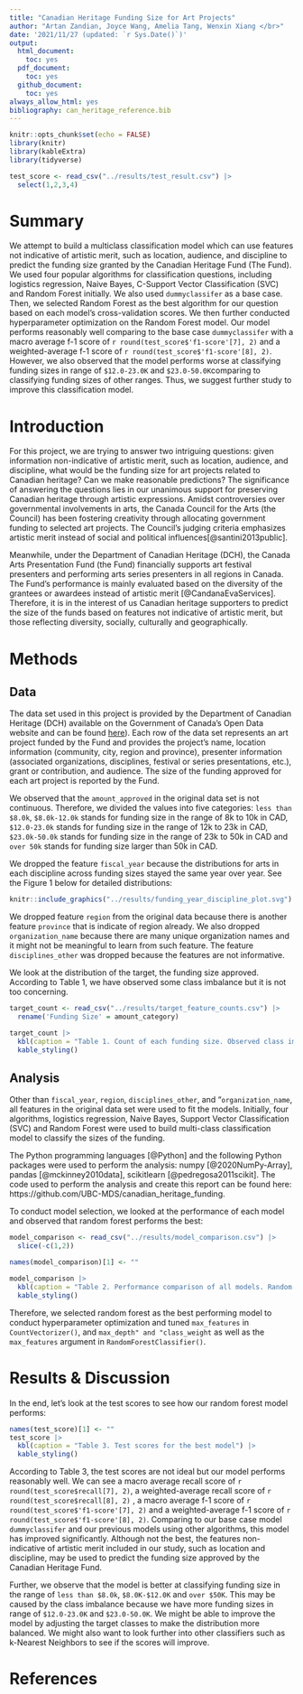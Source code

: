 ```yaml
---
title: "Canadian Heritage Funding Size for Art Projects"
author: "Artan Zandian, Joyce Wang, Amelia Tang, Wenxin Xiang </br>"
date: '2021/11/27 (updated: `r Sys.Date()`)'
output:
  html_document:
    toc: yes
  pdf_document:
    toc: yes
  github_document:
    toc: yes
always_allow_html: yes
bibliography: can_heritage_reference.bib
---
```


```r
knitr::opts_chunk$set(echo = FALSE)
library(knitr)
library(kableExtra)
library(tidyverse)
```

```r
test_score <- read_csv("../results/test_result.csv") |>
  select(1,2,3,4)
``` 

# Summary

We attempt to build a multiclass classification model which can use features not indicative of artistic merit, such as location, audience, and discipline to predict the funding size granted by the Canadian Heritage Fund (The Fund). We used four popular algorithms for classification questions, including logistics regression, Naive Bayes, C-Support Vector Classification (SVC) and Random Forest initially. We also used `dummyclassifer` as a base case. Then, we selected Random Forest as the best algorithm for our question based on each model's cross-validation scores. We then further conducted hyperparameter optimization on the Random Forest model. Our model performs reasonably well comparing to the base case `dummyclassifer` with a macro average f-1 score of `r round(test_score$'f1-score'[7], 2)` and a weighted-average f-1 score of `r round(test_score$'f1-score'[8], 2)`. However, we also observed that the model performs worse at classifying funding sizes in range of `$12.0-23.0K` and `$23.0-50.0K`comparing to classifying funding sizes of other ranges. Thus, we suggest further study to improve this classification model.    

# Introduction

For this project, we are trying to answer two intriguing questions: given information non-indicative of artistic merit, such as location, audience, and discipline, what would be the funding size for art projects related to Canadian heritage? Can we make reasonable predictions? The significance of answering the questions lies in our unanimous support for preserving Canadian heritage through artistic expressions. Amidst controversies over governmental involvements in arts, the Canada Council for the Arts (the Council) has been fostering creativity through allocating government funding to selected art projects. The Council’s judging criteria emphasizes artistic merit instead of social and political influences[@santini2013public]. 

Meanwhile, under the Department of Canadian Heritage (DCH), the Canada Arts Presentation Fund (the Fund) financially supports art festival presenters and performing arts series presenters in all regions in Canada. The Fund’s performance is mainly evaluated based on the diversity of the grantees or awardees instead of artistic merit [@CandanaEvaServices]. Therefore, it is in the interest of us Canadian heritage supporters to predict the size of the funds based on features not indicative of artistic merit, but those reflecting diversity, socially, culturally and geographically.

# Methods

## Data
The data set used in this project is provided by the Department of Canadian Heritage (DCH) available on the Government of Canada’s Open Data website and can be found [here](https://open.canada.ca/data/en/dataset/92984c11-6fd4-40c4-b23c-e8832e1f4cd5)). Each row of the data set represents an art project funded by the Fund and provides the project’s name, location information (community, city, region and province), presenter information (associated organizations, disciplines, festival or series presentations, etc.), grant or contribution, and audience. The size of the funding approved for each art project is reported by the Fund.

We observed that the `amount_approved` in the original data set is not continuous. Therefore, we divided the values into five categories: `less than $8.0k`, `$8.0k-12.0k` stands for funding size in the range of 8k to 10k in CAD, `$12.0-23.0k` stands for funding size in the range of 12k to 23k in CAD, `$23.0k-50.0k` stands for funding size in the range of 23k to 50k in CAD and `over 50k` stands for funding size larger than 50k in CAD. 

We dropped the feature `fiscal_year` because the distributions for arts in each discipline across funding sizes stayed the same year over year. See the Figure 1 below for detailed distributions: 

```r
knitr::include_graphics("../results/funding_year_discipline_plot.svg")
```
We dropped feature `region` from the original data because there is another feature `province` that is indicate of region already. We also dropped `organization_name` because there are many unique organization names and it might not be meaningful to learn from such feature. The feature `disciplines_other` was dropped because the features are not informative.   

We look at the distribution of the target, the funding size approved. According to Table 1, we have observed some class imbalance but it is not too concerning. 

```r
target_count <- read_csv("../results/target_feature_counts.csv") |>
  rename('Funding Size' = amount_category)

target_count |>
  kbl(caption = "Table 1. Count of each funding size. Observed class imbalance") |>
  kable_styling()
```

## Analysis
Other than `fiscal_year`, `region`, `disciplines_other`, and "`organization_name`, all features in the original data set were used to fit the models. Initially, four algorithms, logistics regression, Naive Bayes, Support Vector Classification (SVC) and Random Forest were used to build multi-class classification model to classify the sizes of the funding. 

The Python programming languages [@Python] and the following Python packages were used to perform the analysis: numpy [@2020NumPy-Array], pandas [@mckinney2010data], scikitlearn [@pedregosa2011scikit]. The code used to perform the analysis and create this report can be found here: https://github.com/UBC-MDS/canadian_heritage_funding.

To conduct model selection, we looked at the performance of each model and observed that random forest performs the best: 

```r
model_comparison <- read_csv("../results/model_comparison.csv") |>
  slice(-c(1,2)) 

names(model_comparison)[1] <- ""

model_comparison |> 
  kbl(caption = "Table 2. Performance comparison of all models. Random Forest performs the best.") |>
  kable_styling()
```

Therefore, we selected random forest as the best performing model to conduct hyperparameter optimization and tuned `max_features` in `CountVectorizer()`, and `max_depth" and "class_weight` as well as the `max_features` argument in `RandomForestClassifier()`.   

# Results & Discussion

In the end, let's look at the test scores to see how our random forest model performs: 
```r
names(test_score)[1] <- ""
test_score |>
  kbl(caption = "Table 3. Test scores for the best model") |>
  kable_styling()
```

According to Table 3, the test scores are not ideal but our model performs reasonably well. We can see a macro average recall score of `r round(test_score$recall[7], 2)`, a weighted-average recall score of `r round(test_score$recall[8], 2)` , a macro average f-1 score of `r round(test_score$'f1-score'[7], 2)` and a weighted-average f-1 score of `r round(test_score$'f1-score'[8], 2)`. Comparing to our base case model `dummyclassifer` and our previous models using other algorithms, this model has improved significantly. Although not the best, the features non-indicative of artistic merit included in our study, such as location and discipline, may be used to predict the funding size approved by the Canadian Heritage Fund.   

Further, we observe that the model is better at classifying funding size in the range of `less than $8.0k`, `$8.0K-$12.0K` and ` over $50K`. This may be caused by the class imbalance because we have more funding sizes in range of `$12.0-23.0K` and `$23.0-50.0K`. We might be able to improve the model by adjusting the target classes to make the distribution more balanced. We might also want to look further into other classifiers such as k-Nearest Neighbors to see if the scores will improve.       


# References

